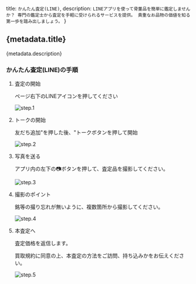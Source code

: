
  title: `かんたん査定(LINE)`,
  description: 
`LINEアプリを使って骨董品を簡単に鑑定しませんか？
専門の鑑定士から査定を手軽に受けられるサービスを提供。
貴重なお品物の価値を知る第一歩を踏み出しましょう。`
}

## {metadata.title}

<p>{metadata.description}</p>

### かんたん査定(LINE)の手順

<div className="stepper">

1. 査定の開始

    ページ右下のLINEアイコンを押してください
    
    ![step.1](/assessments/line1.webp)

1. トークの開始
    
    友だち追加"を押した後、"トークボタンを押して開始
    
    ![step.2](/assessments/line2.webp)

1. 写真を送る
    
    アプリ内の左下の📷ボタンを押して、査定品を撮影してください。
    
    ![step.3](/assessments/line3.webp)

1. 撮影のポイント
    
    銘等の撮り忘れが無いように、複数箇所から撮影してください。
    
    ![step.4](/assessments/line4.webp)

1. 本査定へ
    
    査定価格を返信します。
    
    買取規約に同意の上、本査定の方法をご訪問、持ち込みかをお伝えください。
    
    ![step.5](/assessments/line5.webp)

</div>

